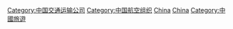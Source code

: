 {{Catnav|頁面分類|人类社会|交通|航空|航空公司}}
{{Commonscat|Airlines of China}}

[[Category:中国交通运输公司|Category:中国交通运输公司]]
[[Category:中国航空组织|Category:中国航空组织]]
[[Category:各国航空公司|China]]
[[Category:亚洲航空公司|China]]
[[Category:中國旅遊|Category:中國旅遊]]
